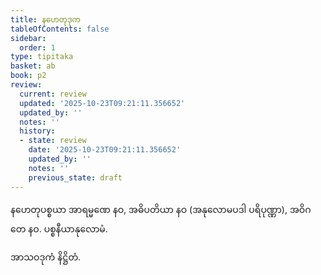 ```yaml
---
title: နဟေတုဒုက
tableOfContents: false
sidebar:
  order: 1
type: tipitaka
basket: ab
book: p2
review:
  current: review
  updated: '2025-10-23T09:21:11.356652'
  updated_by: ''
  notes: ''
  history:
  - state: review
    date: '2025-10-23T09:21:11.356652'
    updated_by: ''
    notes: ''
    previous_state: draft
---
```



<ReviewStatus review={frontmatter.review} showDetails={true} />

<HypothesisAnnotation frontmatter={frontmatter} />

<DynamicBreadcrumb />

<Division number="46" book="p2" e="ch" v="38" p="57">

<Paragraph number="1086" book="p2">
နဟေတုပစ္စယာ အာရမ္မဏေ နဝ, အဓိပတိယာ နဝ (အနုလောမပဒါ ပရိပုဏ္ဏာ), အဝိဂတေ နဝ.

</Paragraph>
</Division>

<Paragraph number="1087" type="center" book="p2">
ပစ္စနီယာနုလောမံ.

  
အာသဝဒုကံ နိဋ္ဌိတံ.
</Paragraph>